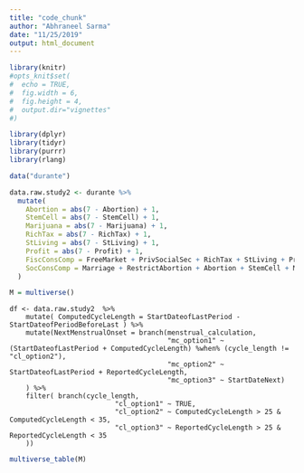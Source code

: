 ```yaml
---
title: "code_chunk"
author: "Abhraneel Sarma"
date: "11/25/2019"
output: html_document
---
```



```r
library(knitr)
#opts_knit$set(
#  echo = TRUE,
#  fig.width = 6, 
#  fig.height = 4,
#  output.dir="vignettes"
#)

library(dplyr)
library(tidyr)
library(purrr)
library(rlang)
```


```r
data("durante")

data.raw.study2 <- durante %>%
  mutate(
    Abortion = abs(7 - Abortion) + 1,
    StemCell = abs(7 - StemCell) + 1,
    Marijuana = abs(7 - Marijuana) + 1,
    RichTax = abs(7 - RichTax) + 1,
    StLiving = abs(7 - StLiving) + 1,
    Profit = abs(7 - Profit) + 1,
    FiscConsComp = FreeMarket + PrivSocialSec + RichTax + StLiving + Profit,
    SocConsComp = Marriage + RestrictAbortion + Abortion + StemCell + Marijuana
  )

M = multiverse()
```

```multiverse
df <- data.raw.study2  %>%
    mutate( ComputedCycleLength = StartDateofLastPeriod - StartDateofPeriodBeforeLast ) %>%
    mutate(NextMenstrualOnset = branch(menstrual_calculation,
                                       "mc_option1" ~ (StartDateofLastPeriod + ComputedCycleLength) %when% (cycle_length != "cl_option2"),
                                       "mc_option2" ~ StartDateofLastPeriod + ReportedCycleLength,
                                       "mc_option3" ~ StartDateNext)
    ) %>%
    filter( branch(cycle_length,
                          "cl_option1" ~ TRUE,
                          "cl_option2" ~ ComputedCycleLength > 25 & ComputedCycleLength < 35,
                          "cl_option3" ~ ReportedCycleLength > 25 & ReportedCycleLength < 35
    )) 
```


```r
multiverse_table(M)
```



